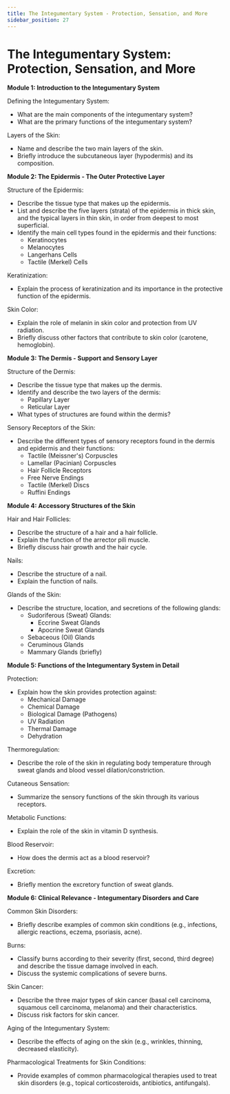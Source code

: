 ```yaml
---
title: The Integumentary System - Protection, Sensation, and More
sidebar_position: 27
---
```


# The Integumentary System: Protection, Sensation, and More

**Module 1: Introduction to the Integumentary System**

Defining the Integumentary System:
* What are the main components of the integumentary system?
* What are the primary functions of the integumentary system?

Layers of the Skin:
* Name and describe the two main layers of the skin.
* Briefly introduce the subcutaneous layer (hypodermis) and its composition.

**Module 2: The Epidermis - The Outer Protective Layer**

Structure of the Epidermis:
* Describe the tissue type that makes up the epidermis.
* List and describe the five layers (strata) of the epidermis in thick skin, and the typical layers in thin skin, in order from deepest to most superficial.
* Identify the main cell types found in the epidermis and their functions:
    * Keratinocytes
    * Melanocytes
    * Langerhans Cells
    * Tactile (Merkel) Cells

Keratinization:
* Explain the process of keratinization and its importance in the protective function of the epidermis.

Skin Color:
* Explain the role of melanin in skin color and protection from UV radiation.
* Briefly discuss other factors that contribute to skin color (carotene, hemoglobin).

**Module 3: The Dermis - Support and Sensory Layer**

Structure of the Dermis:
* Describe the tissue type that makes up the dermis.
* Identify and describe the two layers of the dermis:
    * Papillary Layer
    * Reticular Layer
* What types of structures are found within the dermis?

Sensory Receptors of the Skin:
* Describe the different types of sensory receptors found in the dermis and epidermis and their functions:
    * Tactile (Meissner's) Corpuscles
    * Lamellar (Pacinian) Corpuscles
    * Hair Follicle Receptors
    * Free Nerve Endings
    * Tactile (Merkel) Discs
    * Ruffini Endings

**Module 4: Accessory Structures of the Skin**

Hair and Hair Follicles:
* Describe the structure of a hair and a hair follicle.
* Explain the function of the arrector pili muscle.
* Briefly discuss hair growth and the hair cycle.

Nails:
* Describe the structure of a nail.
* Explain the function of nails.

Glands of the Skin:
* Describe the structure, location, and secretions of the following glands:
    * Sudoriferous (Sweat) Glands:
        * Eccrine Sweat Glands
        * Apocrine Sweat Glands
    * Sebaceous (Oil) Glands
    * Ceruminous Glands
    * Mammary Glands (briefly)

**Module 5: Functions of the Integumentary System in Detail**

Protection:
* Explain how the skin provides protection against:
    * Mechanical Damage
    * Chemical Damage
    * Biological Damage (Pathogens)
    * UV Radiation
    * Thermal Damage
    * Dehydration

Thermoregulation:
* Describe the role of the skin in regulating body temperature through sweat glands and blood vessel dilation/constriction.

Cutaneous Sensation:
* Summarize the sensory functions of the skin through its various receptors.

Metabolic Functions:
* Explain the role of the skin in vitamin D synthesis.

Blood Reservoir:
* How does the dermis act as a blood reservoir?

Excretion:
* Briefly mention the excretory function of sweat glands.

**Module 6: Clinical Relevance - Integumentary Disorders and Care**

Common Skin Disorders:
* Briefly describe examples of common skin conditions (e.g., infections, allergic reactions, eczema, psoriasis, acne).

Burns:
* Classify burns according to their severity (first, second, third degree) and describe the tissue damage involved in each.
* Discuss the systemic complications of severe burns.

Skin Cancer:
* Describe the three major types of skin cancer (basal cell carcinoma, squamous cell carcinoma, melanoma) and their characteristics.
* Discuss risk factors for skin cancer.

Aging of the Integumentary System:
* Describe the effects of aging on the skin (e.g., wrinkles, thinning, decreased elasticity).

Pharmacological Treatments for Skin Conditions:
* Provide examples of common pharmacological therapies used to treat skin disorders (e.g., topical corticosteroids, antibiotics, antifungals).